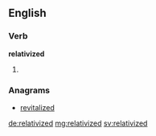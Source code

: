 ==English==

===Verb===
'''relativized'''

# {{en-past of|relativize}}

===Anagrams===
* [[revitalized#English|revitalized]]

[[de:relativized]]
[[mg:relativized]]
[[sv:relativized]]